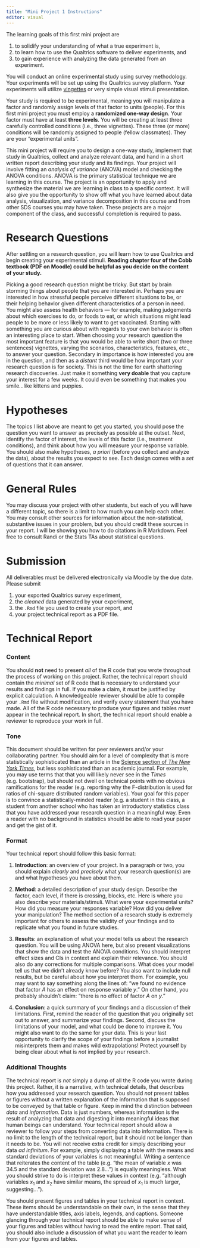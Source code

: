 ```yaml
---
title: "Mini Project 1 Instructions"
editor: visual
---
```



The learning goals of this first mini project are 

1. to solidify your understanding of what a true experiment is, 
2. to learn how to use the Qualtrics software to deliver experiments, and
3. to gain experience with analyzing the data generated from an experiment. 

You will conduct an online experimental study using survey methodology. Your 
experiments will be set up using the Qualtrics survey platform. Your experiments will 
utilize [vingettes](https://en.wikipedia.org/wiki/Vignette_(psychology)) or very simple 
visual stimuli presentation. 

Your study is required to be experimental, meaning you 
will manipulate a factor and randomly assign levels of that factor to units (people). For this 
first mini project you must employ a **randomized one-way design**. Your factor must have at least **three levels**. You will be creating at least three carefully controlled conditions (i.e., three 
vignettes). These three (or more) conditions will be randomly assigned to people (fellow 
classmates). They are your "experimental units".   

This mini project will require you to design a one-way study, implement that study in Qualtrics, 
collect and analyze relevant data, and hand in a short
written report describing your study and its findings. Your project will
involve fitting an *analysis of variance* (ANOVA) model and checking the ANOVA 
conditions. ANOVA is the primary statistical technique we are learning in this course. The 
project is an opportunity to apply and synthesize the material we are learning in
class to a specific context. It will also give you the opportunity to show off 
what you have learned about data analysis, visualization, and variance 
decomposition in this course and from other SDS courses you may have taken. 
These projects are a major component of the class, and successful completion is required to pass.

# Research Questions {#assignment .unnumbered}

After settling on a research question, you will 
learn how to use Qualtrics and begin creating your experimental stimuli. **Reading chapter 
four of the Cobb textbook (PDF on Moodle) could be helpful as you decide on the content 
of your study.** 

Picking a good research question might be tricky. But start by brain storming things about 
people that you are interested in. Perhaps you are interested in how stressful people 
perceive different situations to be, or their helping behavior given different 
characteristics of a person in need. You might also assess health behaviors --- for example, 
making judgements about which exercises to do, or foods to eat, or which situations might 
lead people to be more or less likely to want to get vaccinated. Starting with something 
you are curious about with regards to your own behavior is often an interesting place to 
start. When choosing your research question the most important feature is that you would 
be able to write short (two or three sentences) vignettes, 
varying the scenarios, characteristics, features, etc., to answer your question. Secondary 
in importance is how interested you are in the question, and then as a *distant* third would 
be how important your research question is for society. This is not the time for earth 
shattering research discoveries. Just make it something **very doable** that you 
capture your interest for a few weeks. It could even be something that makes you smile...like 
kittens and puppies. 

# Hypotheses

The topics I list above are meant to get you started, you should pose the question 
you want to answer as precisely as possible at the outset. Next, identify 
the factor of interest, the levels of this factor (i.e., treatment conditions), 
and think about how you will measure your response variable. You should also make hypotheses, 
*a priori* (before you collect and analyze the data), about the results
you expect to see. Each design comes with a *set* of questions that 
it can answer. 

# General Rules

You may discuss your project with other students, but each of you will have a different
topic, so there is a limit to how much you can help each other. You may
consult other sources for information about the non-statistical,
substantive issues in your problem, but you should credit these sources
in your report. I will be showing you how to do citations in R Markdown. Feel free 
to consult Randi or the Stats TAs about statistical questions.

# Submission {#submission .unnumbered}

All deliverables must be delivered electronically via
Moodle by the due date. Please submit 

1. your exported Qualtrics survey experiment, 
2. the *cleaned* data generated by your experiment, 
3. the `.Rmd` file you used to create your report, and
3. your project technical report as a PDF file.

# Technical Report

### Content

You should **not** need to present *all* of the R code that you wrote throughout
the process of working on this project. Rather, the technical report
should contain the *minimal* set of R code that is necessary to
understand your results and findings in full. If you make a claim, it
*must* be justified by explicit calculation. A knowledgeable reviewer
should be able to compile your `.Rmd` file without modification, and
verify every statement that you have made. All of the R code necessary
to produce your figures and tables *must* appear in the technical
report. In short, the technical report should enable a reviewer to
reproduce your work in full.

### Tone

This document should be written for peer reviewers and/or your collaborating partner. 
You should aim for a level of complexity that is more statistically sophisticated than an article in
the [Science section of *The New York Times*](http://www.nytimes.com/pages/science/), 
but less sophisticated than an academic journal. 
For example, you may use terms that that you will likely never see in
the *Times* (e.g. bootstrap), but should not dwell on technical points
with no obvious ramifications for the reader (e.g. reporting why the 
F-distribution is used for ratios of chi-square distributed random variables). 
Your goal for this paper is to convince a statistically-minded reader (e.g. a 
student in this class, a student from another school who has taken an 
introductory statistics class that
you have addressed your research question in a meaningful way.
Even a reader with no background in statistics should be able to read
your paper and get the gist of it.

### Format

Your technical report should follow this basic format:

1.  **Introduction**: an overview of your project. In a paragraph or two, you
    should explain *clearly* and *precisely* what your research question(s)
    are and what hypotheses you have about them.

3.  **Method**: a detailed description of your study design. Describe 
    the factor, each level, if there is crossing, blocks, etc. Here is where
    you also describe your materials/stimuli. What were your experimental 
    units? How did you measure your responses variable? How did you deliver 
    your manipulation? The method section of a research study is extremely important for 
    others to assess the validity of your findings and to replicate what you
    found in future studies. 

4.  **Results**: an explanation of what your model tells us about the
    research question. You will be using ANOVA here, but also present 
    visualizations that show the data and test the ANOVA conditions. 
    You should interpret effect sizes and CIs in context and explain their 
    relevance. You should also do any corrections for multiple comparisons. What 
    does your model tell us that we didn't already know before? 
    You also want to include null results, but be careful about how you interpret 
    them. For example, you may want to say something along the lines of: "we 
    found no evidence that factor $A$ has an effect on response variable $y$." 
    On other hand, you probably shouldn't claim: "there is no effect of 
    factor $A$ on $y$."

5.  **Conclusion**: a quick summary of your findings and a discussion of their
    limitations. First, remind the reader of the question that you
    originally set out to answer, and summarize your findings. Second,
    discuss the limitations of your model, and what could be done to
    improve it. You might also want to do the same for your data. This
    is your last opportunity to clarify the scope of your findings
    before a journalist misinterprets them and makes wild
    extrapolations! Protect yourself by being clear about what is *not*
    implied by your research.

### Additional Thoughts

The technical report is *not* simply a dump of all the R code you wrote
during this project. Rather, it is a narrative, with technical details,
that describes how you addressed your research question. You should
*not* present tables or figures without a written explanation of the
information that is supposed to be conveyed by that table or figure.
Keep in mind the distinction between *data* and *information*. Data is
just numbers, whereas information is the result of analyzing that data
and digesting it into meaningful ideas that human beings can understand.
Your technical report should allow a reviewer to follow your steps from
converting data into information. There is no limit to the length of the
technical report, but it should not be longer than it needs to be. You
will not receive extra credit for simply describing your data *ad infinitum*. 
For example, simply displaying a table with the means and
standard deviations of your variables is not meaningful. Writing a
sentence that reiterates the content of the table (e.g. "the mean of
variable $x$ was 34.5 and the standard deviation was 2.8...") is equally
meaningless. What you should strive to do is interpret these values in
context (e.g. "although variables $x_1$ and $x_2$ have similar means,
the spread of $x_1$ is much larger, suggesting...").

You should present figures and tables in your technical report in
context. These items should be understandable on their own, in the
sense that they have understandable titles, axis labels, legends, and
captions. Someone glancing through your technical report should be able
to make sense of your figures and tables without having to read the
entire report. That said, you should also include a discussion of what
you want the reader to learn from your figures and tables.


<!-- ## Assessment Criteria -->

<!-- Your project will be evaluated based on the following criteria: -->

<!-- -   General: Is the research question/factors chosen interesting, and substantial,  -->
<!--     or is it trite, pedantic, and trivial? How much creativity, initiative, -->
<!--     and ambition did the group demonstrate? Is the basic question -->
<!--     driving the project worth investigating, or is it obviously -->
<!--     answerable without a data-based study? -->

<!-- -   Design: Are the variables chosen appropriately and defined clearly, -->
<!--     and is it clear how they were measured/observed? Can the effects of -->
<!--     nuisance factors be measured for? Is there sufficient data to -->
<!--     make meaningful conclusions? -->

<!-- -   Analysis: Are the chosen analyses appropriate for the -->
<!--     variables/relationships under investigation, and are the assumptions -->
<!--     underlying these analyses met? Do the analyses involve fitting and -->
<!--     interpreting an ANOVA model? Are the analyses carried -->
<!--     out correctly? Is there an effective mix of graphical, numerical, -->
<!--     and inferential analyses? Did the group make appropriate conclusions -->
<!--     from the analyses, and are these conclusions justified? -->

<!-- -   Technical Report: How effectively does the written report -->
<!--     communicate the goals, procedures, and results of the study? Are the -->
<!--     claims adequately supported? How well is the report structured and -->
<!--     organized? Does the writing style enhance what the group is trying -->
<!--     to communicate? How well is the report edited? Are the statistical -->
<!--     claims justified? Are text and analyses effectively interwoven in -->
<!--     the technical report? Clear writing, correct spelling, and good -->
<!--     grammar are important. -->

<!-- -   Poster Presentation: How effectively does the poster presentation -->
<!--     communicate the goals, procedures, and results of the study? Do the  -->
<!--     presenters seem to be well-rehearsed? Does she appear -->
<!--     to be confident in what she is saying? Are her arguments persuasive? -->